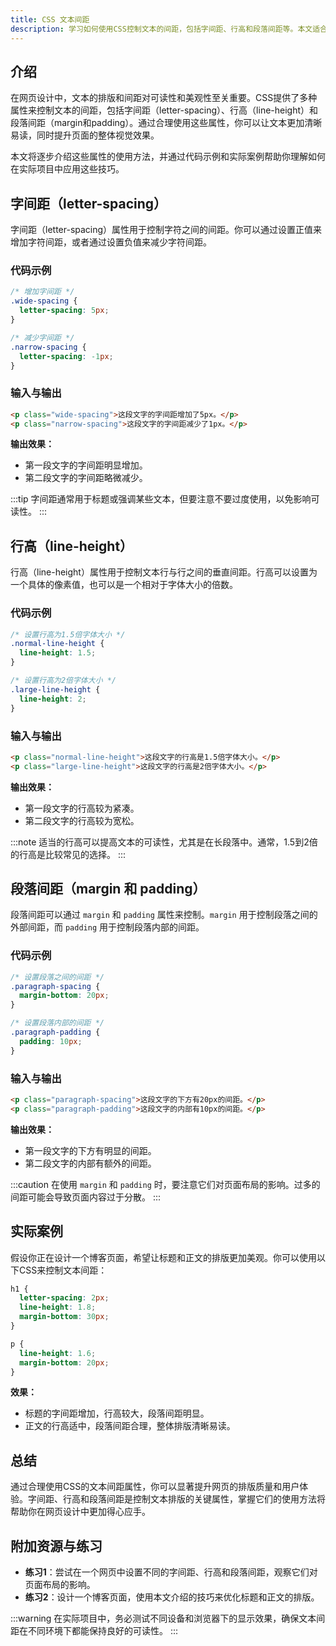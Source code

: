 ```yaml
---
title: CSS 文本间距
description: 学习如何使用CSS控制文本的间距，包括字间距、行高和段落间距等。本文适合初学者，通过代码示例和实际案例帮助你掌握CSS文本间距的技巧。
---
```


## 介绍

在网页设计中，文本的排版和间距对可读性和美观性至关重要。CSS提供了多种属性来控制文本的间距，包括字间距（letter-spacing）、行高（line-height）和段落间距（margin和padding）。通过合理使用这些属性，你可以让文本更加清晰易读，同时提升页面的整体视觉效果。

本文将逐步介绍这些属性的使用方法，并通过代码示例和实际案例帮助你理解如何在实际项目中应用这些技巧。

## 字间距（letter-spacing）

字间距（letter-spacing）属性用于控制字符之间的间距。你可以通过设置正值来增加字符间距，或者通过设置负值来减少字符间距。

### 代码示例

```css
/* 增加字间距 */
.wide-spacing {
  letter-spacing: 5px;
}

/* 减少字间距 */
.narrow-spacing {
  letter-spacing: -1px;
}
```

### 输入与输出

```html
<p class="wide-spacing">这段文字的字间距增加了5px。</p>
<p class="narrow-spacing">这段文字的字间距减少了1px。</p>
```

**输出效果：**

- 第一段文字的字间距明显增加。
- 第二段文字的字间距略微减少。

:::tip
字间距通常用于标题或强调某些文本，但要注意不要过度使用，以免影响可读性。
:::

## 行高（line-height）

行高（line-height）属性用于控制文本行与行之间的垂直间距。行高可以设置为一个具体的像素值，也可以是一个相对于字体大小的倍数。

### 代码示例

```css
/* 设置行高为1.5倍字体大小 */
.normal-line-height {
  line-height: 1.5;
}

/* 设置行高为2倍字体大小 */
.large-line-height {
  line-height: 2;
}
```

### 输入与输出

```html
<p class="normal-line-height">这段文字的行高是1.5倍字体大小。</p>
<p class="large-line-height">这段文字的行高是2倍字体大小。</p>
```

**输出效果：**

- 第一段文字的行高较为紧凑。
- 第二段文字的行高较为宽松。

:::note
适当的行高可以提高文本的可读性，尤其是在长段落中。通常，1.5到2倍的行高是比较常见的选择。
:::

## 段落间距（margin 和 padding）

段落间距可以通过 `margin` 和 `padding` 属性来控制。`margin` 用于控制段落之间的外部间距，而 `padding` 用于控制段落内部的间距。

### 代码示例

```css
/* 设置段落之间的间距 */
.paragraph-spacing {
  margin-bottom: 20px;
}

/* 设置段落内部的间距 */
.paragraph-padding {
  padding: 10px;
}
```

### 输入与输出

```html
<p class="paragraph-spacing">这段文字的下方有20px的间距。</p>
<p class="paragraph-padding">这段文字的内部有10px的间距。</p>
```

**输出效果：**

- 第一段文字的下方有明显的间距。
- 第二段文字的内部有额外的间距。

:::caution
在使用 `margin` 和 `padding` 时，要注意它们对页面布局的影响。过多的间距可能会导致页面内容过于分散。
:::

## 实际案例

假设你正在设计一个博客页面，希望让标题和正文的排版更加美观。你可以使用以下CSS来控制文本间距：

```css
h1 {
  letter-spacing: 2px;
  line-height: 1.8;
  margin-bottom: 30px;
}

p {
  line-height: 1.6;
  margin-bottom: 20px;
}
```

**效果：**

- 标题的字间距增加，行高较大，段落间距明显。
- 正文的行高适中，段落间距合理，整体排版清晰易读。

## 总结

通过合理使用CSS的文本间距属性，你可以显著提升网页的排版质量和用户体验。字间距、行高和段落间距是控制文本排版的关键属性，掌握它们的使用方法将帮助你在网页设计中更加得心应手。

## 附加资源与练习

- **练习1**：尝试在一个网页中设置不同的字间距、行高和段落间距，观察它们对页面布局的影响。
- **练习2**：设计一个博客页面，使用本文介绍的技巧来优化标题和正文的排版。

:::warning
在实际项目中，务必测试不同设备和浏览器下的显示效果，确保文本间距在不同环境下都能保持良好的可读性。
:::